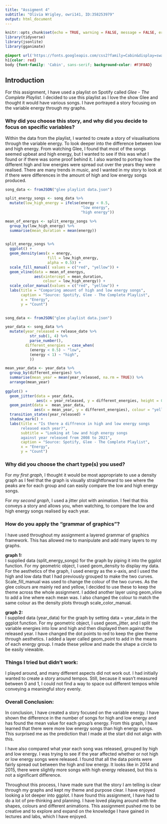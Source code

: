 ```yaml
---
title: "Assigment 4"
subtitle: "Olivia Wrigley, owri141, ID:358253979"
output: html_document
---
```


```r
knitr::opts_chunk$set(echo = TRUE, warning = FALSE, message = FALSE, error = FALSE)
library(tidyverse)
library(jsonlite)
library(gganimate)

```

```css
@import url('https://fonts.googleapis.com/css2?family=Cabin&display=swap');
h1{color: red}
body {font-family: 'Cabin', sans-serif; background-color: #F3F8AD}

```

## Introduction
For this assignment, I have used a playlist on Spotify called *Glee - The Complete Playlist*. I decided to use this playlist as I love the show Glee and thought it would have various songs. I have portrayed a story focusing on the variable energy through my graphs. 


### Why did you choose this story, and why did you decide to focus on specific variables? 
Within the data from the playlist, I wanted to create a story of visualisations through the variable energy. To look deeper into the difference between low and high energy. From watching Glee, I found that most of the songs seemed upbeat and high energy, but I wanted to see if this was what I found or if there was some proof behind it. I also wanted to portray how the different high and low energies were spread out over the years they were realised. There are many trends in music, and I wanted in my story to look at if there were differences in the amount of high and low energy songs produced. 


```r
song_data <- fromJSON("glee playlist data.json")

split_energy_songs <- song_data %>%
  mutate(low_high_energy = ifelse(energy < 0.5, 
                                  "low energy", 
                                  "high energy"))

mean_of_energys <- split_energy_songs %>%
  group_by(low_high_energy) %>%
  summarise(mean_duration = mean(energy))
  

split_energy_songs %>%
  ggplot() +
  geom_density(aes(x = energy, 
                   fill = low_high_energy, 
                   alpha = 0.5)) + 
  scale_fill_manual( values = c("red", "yellow")) +
  geom_vline(data = mean_of_energys, 
             aes(xintercept = mean_duration, 
                 colour = low_high_energy)) +
  scale_color_manual(values = c("red", "yellow")) +
  labs(title = "Comparing amount of high and low energy songs", 
       caption = "Source: Spotify, Glee - The Complete Playlist", 
       x = "Energy",
       y = "Count")
  
```



```r
song_data <- fromJSON("glee playlist data.json")

year_data <- song_data %>%
  mutate(year_released = release_date %>% 
           str_sub(1, 4) %>% 
           parse_number(),
         different_energies = case_when(
           (energy < 0.5) ~ "low", 
           (energy < 1) ~ "high",
           ))

mean_year_data <- year_data %>%
  group_by(different_energies) %>%
  summarise(mean_year = mean(year_released, na.rm = TRUE)) %>%
  arrange(mean_year)
  
ggplot() + 
  geom_jitter(data = year_data, 
              aes(x = year_released, y = different_energies, height = 0.2, colour = "red")) +
  geom_point(data =  mean_year_data, 
             aes(x = mean_year, y = different_energies), colour = "yellow", size = 10,  shape = 20) +
  transition_states(year_released) +
  shadow_mark() +
  labs(title = "Is there a diffrence in high and low energy songs 
       released each year?",
       subtitle = "Looking at low and high energy songs 
       against year released from 2008 to 2021", 
       caption = "Source: Spotify, Glee - The Complete Playlist", 
       x = "Energy",
       y = "Count")

```
### Why did you choose the chart type(s) you used?
For *my first graph*, I thought it would be most appropriate to use a density graph as I feel that the graph is visually straightforward to see where the peaks are for each group and can easily compare the low and high energy songs. 

For *my second graph*, I used a jitter plot with animation. I feel that this conveys a story and allows you, when watching, to compare the low and high energy songs realised by each year. 


### How do you apply the "grammar of graphics"? 
I have used throughout my assignment a layered grammar of graphics framework. This has allowed me to manipulate and add many layers to my graphs. 

**graph 1:**      
I supplied data (split_energy_songs) for the graph by piping it into the ggplot function. For my geometric object, I used geom_density to display my data. For the aesthetics of the graph, I used energy as the x-axis, and I used the high and low data that I had previously grouped to make the two curves. Scale_fill_manual was used to change the colour of the two curves. As the glee colours are mainly red and yellow, I decided to use these to keep the theme across the whole assignment. I added another layer using geom_vline to add a line where each mean was. I also changed the colour to match the same colour as the density plots through scale_color_manual. 

**graph 2:**      
I supplied data (year_data) for the graph by setting data = year_data in the ggplot function. For my geometric object, I used geom_jitter, and I split the variable energies into low and high and then displayed them against the released year. I have changed the dot points to red to keep the glee theme through aesthetics. I added a layer called geom_point to add in the means of each energy group. I made these yellow and made the shape a circle to be easily viewable.


### Things I tried but didn't work:
I played around, and many different aspects did not work out. I had initially wanted to create a story around tempos. Still, because it wasn't measured between 0 and 1, I could not find a way to space out different tempos while conveying a meaningful story evenly.


### Overall Conclusion:
In conclusion, I have created a story focused on the variable energy. I have shown the difference in the number of songs for high and low energy and has found the mean value for each group's energy. From this graph, I have learned that there were more low energy songs than high energy songs. This surprised me as the prediction that I made at the start did not align with this. 

I have also compared what year each song was released, grouped by high and low energy. I was trying to see if the year affected whether or not high or low energy songs were released. I found that all the data points were fairly spread out between the high and low energy. It looks like in 2014 and 2015, there were slightly more songs with high energy released, but this is not a significant difference. 

Throughout this process, I have made sure that the story I am telling is clear through my graphs and kept my theme and purpose clear. I have enjoyed looking a lot deeper into ggplot. I have found this assignment, I have had to do a lot of pre-thinking and planning. I have loved playing around with the shapes, colours and different animations. This assignment pushed me to be creative and to explore and expand on the knowledge I have gained in lectures and labs, which I have enjoyed. 



